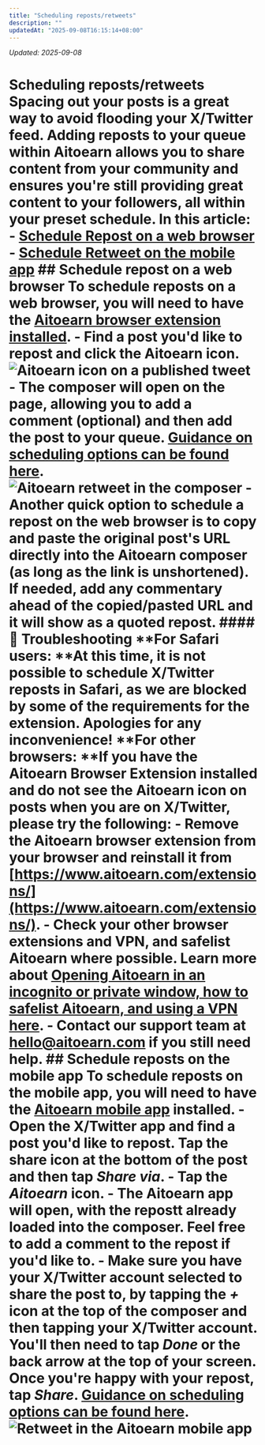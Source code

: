 ```yaml
---
title: "Scheduling reposts/retweets"
description: ""
updatedAt: "2025-09-08T16:15:14+08:00"
---
```

<!-- UPDATED_AT -->
_Updated: 2025-09-08_

# Scheduling reposts/retweets Spacing out your posts is a great way to avoid flooding your X/Twitter feed. Adding reposts to your queue within Aitoearn allows you to share content from your community and ensures you're still providing great content to your followers, all within your preset schedule. In this article: - [Schedule Repost on a web browser](#h_01H6R788W7Z5DJAGKSZSHWXH3X) - [Schedule Retweet on the mobile app](#h_01H6R8JDWZNJS07A2MS2P6XCDR) ## Schedule repost on a web browser To schedule reposts on a web browser, you will need to have the [Aitoearn browser extension installed](https://aitoearn.helpscoutdocs.com/article/653-aitoearn-browser-extension). - Find a post you'd like to repost and click the Aitoearn icon. ![Aitoearn icon on a published tweet](//d33v4339jhl8k0.cloudfront.net/docs/assets/64cb6cf86d4a3e191f237e66/images/652002c842d97d1c04591662/file-rkGI9F5DYZ.png) - The composer will open on the page, allowing you to add a comment (optional) and then add the post to your queue. [Guidance on scheduling options can be found here](https://aitoearn.helpscoutdocs.com/article/642-scheduling-posts#01H7Z9VSXB3C6E1KQ9Y4G6QFY0). ![Aitoearn retweet in the composer](//d33v4339jhl8k0.cloudfront.net/docs/assets/64cb6cf86d4a3e191f237e66/images/66b656a76eb51e63b8f9e7db/file-IjTptgTByy.jpg) - Another quick option to schedule a repost on the web browser is to copy and paste the original post's URL directly into the Aitoearn composer (as long as the link is unshortened). If needed, add any commentary ahead of the copied/pasted URL and it will show as a quoted repost. #### 📝 Troubleshooting **For Safari users: **At this time, it is not possible to schedule X/Twitter reposts in Safari, as we are blocked by some of the requirements for the extension. Apologies for any inconvenience! **For other browsers: **If you have the Aitoearn Browser Extension installed and do not see the Aitoearn icon on posts when you are on X/Twitter, please try the following: - Remove the Aitoearn browser extension from your browser and reinstall it from [https://www.aitoearn.com/extensions/](https://www.aitoearn.com/extensions/). - Check your other browser extensions and VPN, and safelist Aitoearn where possible. Learn more about [Opening Aitoearn in an incognito or private window, how to safelist Aitoearn, and using a VPN here](https://aitoearn.helpscoutdocs.com/article/508-opening-aitoearn-in-an-incognito-or-private-window-how-to-safelist-aitoearn-and-using-a-vpn). - Contact our support team at [hello@aitoearn.com](mailto:hello@aitoearn.com) if you still need help. ## Schedule reposts on the mobile app To schedule reposts on the mobile app, you will need to have the [Aitoearn mobile app](https://aitoearn.helpscoutdocs.com/article/603-getting-started-with-aitoearns-mobile-app) installed. - Open the X/Twitter app and find a post you'd like to repost. Tap the share icon at the bottom of the post and then tap ***Share via***. - Tap the ***Aitoearn*** icon. - The Aitoearn app will open, with the repostt already loaded into the composer. Feel free to add a comment to the repost if you'd like to. - Make sure you have your X/Twitter account selected to share the post to, by tapping the ***+*** icon at the top of the composer and then tapping your X/Twitter account. You'll then need to tap ***Done*** or the back arrow at the top of your screen. Once you're happy with your repost, tap *Share*. [Guidance on scheduling options can be found here](https://aitoearn.helpscoutdocs.com/article/642-scheduling-posts). ![Retweet in the Aitoearn mobile app](//d33v4339jhl8k0.cloudfront.net/docs/assets/64cb6cf86d4a3e191f237e66/images/651499108820396325b6fd95/img-1714411-1695848718-177972413.gif)